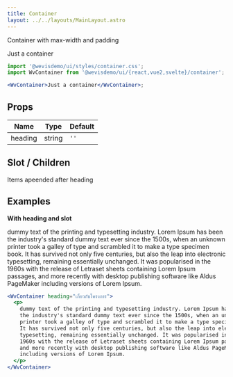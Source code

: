 ```yaml
---
title: Container
layout: ../../layouts/MainLayout.astro
---
```



Container with max-width and padding

<WvContainer>Just a container</WvContainer>

```jsx
import '@wevisdemo/ui/styles/container.css';
import WvContainer from '@wevisdemo/ui/{react,vue2,svelte}/container';

<WvContainer>Just a container</WvContainer>;
```

## Props

| Name    | Type   | Default |
| ------- | ------ | ------- |
| heading | string | `''`    |

## Slot / Children

Items apeended after heading

## Examples

**With heading and slot**

<WvContainer heading="เกี่ยวกับโครงการ">
  <p>
    dummy text of the printing and typesetting industry. Lorem Ipsum has been
    the industry's standard dummy text ever since the 1500s, when an unknown
    printer took a galley of type and scrambled it to make a type specimen book.
    It has survived not only five centuries, but also the leap into electronic
    typesetting, remaining essentially unchanged. It was popularised in the
    1960s with the release of Letraset sheets containing Lorem Ipsum passages,
    and more recently with desktop publishing software like Aldus PageMaker
    including versions of Lorem Ipsum.
  </p>
</WvContainer>

```jsx
<WvContainer heading="เกี่ยวกับโครงการ">
  <p>
    dummy text of the printing and typesetting industry. Lorem Ipsum has been
    the industry's standard dummy text ever since the 1500s, when an unknown
    printer took a galley of type and scrambled it to make a type specimen book.
    It has survived not only five centuries, but also the leap into electronic
    typesetting, remaining essentially unchanged. It was popularised in the
    1960s with the release of Letraset sheets containing Lorem Ipsum passages,
    and more recently with desktop publishing software like Aldus PageMaker
    including versions of Lorem Ipsum.
  </p>
</WvContainer>
```
